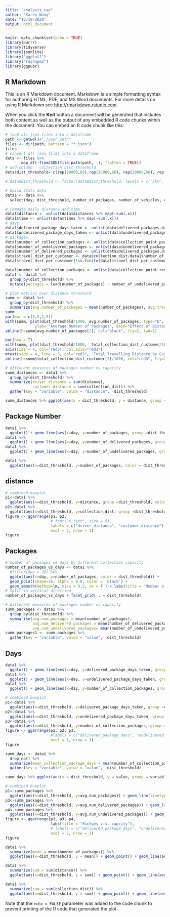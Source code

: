 ```yaml
---
title: "analysis_cap"
author: "Karen Wang"
date: "16/10/2020"
output: html_document
---
```


```r
knitr::opts_chunk$set(echo = TRUE)
library(purrr)
library(tidyverse)
library(jsonlite)
library("ggplot2")
library("reshape2")
library(ggpubr)
```

## R Markdown

This is an R Markdown document. Markdown is a simple formatting syntax for authoring HTML, PDF, and MS Word documents. For more details on using R Markdown see <http://rmarkdown.rstudio.com>.

When you click the **Knit** button a document will be generated that includes both content as well as the output of any embedded R code chunks within the document. You can embed an R code chunk like this:

```r
# load all json files into a dataframe
path <- getwd()#"./your_path"
files <- dir(path, pattern = "*.json")
files
# convert all json files into a dataframe
data <- files %>%
       map_df(~fromJSON(file.path(path, .), flatten = TRUE))
# add column - collection dist_threshold 
data$dist_threshold= c(rep(10000,60),rep(15000,60), rep(20000,60), rep(5000,60))

# data$dist_threshold <- factor(data$dist_threshold, levels = c('5km', '10km', '15km', '20km'))
```
```r
# build stats data
data1 <- data %>%
  select(day, dist_threshold, number_of_packages, number_of_vehicles, collection_dist)

# compute daily distance and time
data1$distance <- unlist(data$distances %>% map(~sum(.x)))
data1$time <- unlist(data$times %>% map(~sum(.x)))
# days
data1$delivered_package_days_taken <- unlist(data$delivered_packages.days_taken %>% map(~sum(.x)))
data1$undelivered_package_days_taken <- unlist(data$undelivered_packages.days_taken %>% map(~sum(.x)))
# packages
data1$number_of_collection_packages <- unlist(data$collection_point_packages %>% map(~sum(.x))) 
data1$number_of_undelivered_packages <- unlist(data$undelivered_packages.days_taken %>% map(~length(.x))) # calculate the number of 
data1$number_of_delivered_packages <- unlist(data$delivered_packages.days_taken %>% map(~length(.x))) # calculate the number of delivered packages every day
data1$travel_dist_per_customer <- data$collection_dist/data1$number_of_collection_packages
data1$travel_dist_per_customer[!is.finite(data1$travel_dist_per_customer)]<-0

data1$number_of_collection_packages <- unlist(data$collection_point_removed_packages %>% map(~sum(.x)))
data1 <- data1 %>%
  group_by(dist_threshold) %>%
  mutate(packages = lead(number_of_packages) - number_of_undelivered_packages) # compute packages
```
```r
# plot metrics over distance threshold
summ <- data1 %>%
  group_by(dist_threshold) %>%
  summarize(avg.number_of_packages = mean(number_of_packages), avg.travel_dist_per_customer = mean(travel_dist_per_customer), total_collection_dist_customer = sum(collection_dist)) 
summ
par(mar = c(5,5,2,5))
with(summ, plot(dist_threshold/1000, avg.number_of_packages, type="b",  ylim = c(0,200), xlab= "Distance Threshold (km)",
             ylab= "Average Number of Packages", main="Effect of Distance Threshold"))
abline(h=summ$avg.number_of_packages[2], col="black", lty=2, lwd=1)

par(new = T)
with(summ, plot(dist_threshold/1000,  total_collection_dist_customer/1000,  , ylim = c(000,4000), type="b", pch=15, col="red3", axes=F, xlab=NA, ylab=NA, cex=1.2))
axis(side = 4, col="red3", col.axis="red3")
mtext(side = 4, line = 3, col="red3", 'Total Travelling Distance by Customer (km)')
abline(h=summ$total_collection_dist_customer[2]/1000, col="red3", lty=2, lwd=1)
```

```r
# different measures of packages number vs capacity
summ_distances <- data1 %>%
  group_by(dist_threshold) %>%
  summarize(driver_distance = sum(distance), 
            customer_distance = sum(collection_dist)) %>%
  gather(key = "variable", value = "distance", -dist_threshold)
```
```r
summ_distances %>% ggplot(aes(x = dist_threshold, y = distance, group = variable)) + geom_line(aes(color = variable)) + geom_point(aes(color = variable)) #+ scale_color_manual(values = c("darkred", "steelblue")) + ggtitle("distance vs. dist_threshold")
```

## Package Number
```r
data1 %>% 
  ggplot() + geom_line(aes(x=day, y=number_of_packages, group =dist_threshold, color = as.factor(dist_threshold/1000))) + ggtitle("Number of Packages over Time") + labs(y= "Number of Packages", x = "Day n", color = "Distance Threshold (km)")
data1 %>% 
  ggplot() + geom_line(aes(x=day, y=number_of_delivered_packages, group =dist_threshold, color = dist_threshold)) + ggtitle("number_of_delivered_packages over time")
data1 %>% 
  ggplot() + geom_line(aes(x=day, y=number_of_undelivered_packages, group =dist_threshold, color = dist_threshold)) + ggtitle("number_of_undelivered_packages over time")

data1 %>% 
  ggplot(aes(x=dist_threshold, y=number_of_packages, color = dist_threshold)) + geom_boxplot() + ggtitle("Number of Packages vs Distance Threshold")
```
## distance
```r
# combined boxplot
p1<-data1 %>% 
  ggplot(aes(x=dist_threshold, y=distance, group =dist_threshold, color = dist_threshold)) + geom_boxplot()#+ stat_summary(fun.y=mean, geom="point", shape=23, size=4) #+ ggtitle("driver_distance vs collection dist_threshold")
p2<-data1 %>% 
  ggplot(aes(x=dist_threshold, y=collection_dist, group =dist_threshold, color = dist_threshold)) + geom_boxplot() #+ ggtitle("customer_distance vs collection dist_threshold")
figure <- ggarrange(p1, p2,
                    # font("x.text", size = 5),
                    labels = c("driver_distance", "customer_distance"),
                    ncol = 2, nrow = 1)
figure
```

## Packages
```r
# number of packages vs days by different collection capacity
number_of_packages_vs_days <- data1 %>% 
  #filter(day > 20) %>%
  ggplot(aes(x=day, y=number_of_packages, color = dist_threshold)) + 
  geom_point(shape=16, alpha = 0.8, color = 'black') +
  geom_smooth(method=lm, size = 0.5, se = F ) + labs(title = "Number of Packages v.s. Days by Collection Capacity")
# Split in vertical direction
number_of_packages_vs_days + facet_grid( . ~ dist_threshold) 

```



```r
# different measures of packages number vs capacity
summ_packages <- data1 %>%
  group_by(dist_threshold) %>%
  summarise(avg.num_packages = mean(number_of_packages), 
            avg.num_delivered_packages = mean(number_of_delivered_packages), 
            avg.num_undelivered_packages= mean(number_of_undelivered_packages))
summ_packages1 <- summ_packages %>% 
  gather(key = "variable", value = "value", -dist_threshold)

```

## Days
```r
data1 %>% 
  ggplot() + geom_line(aes(x=day, y=delivered_package_days_taken, group =dist_threshold, color = dist_threshold)) + ggtitle("delivered_package_days over time")
data1 %>% 
  ggplot() + geom_line(aes(x=day, y=undelivered_package_days_taken, group =dist_threshold, color = dist_threshold)) + ggtitle("delivered_package_days over time")
data1 %>% 
  ggplot() + geom_line(aes(x=day, y=number_of_collection_packages, group =dist_threshold, color = dist_threshold)) + ggtitle("collection_package_days over time")
```
```r
# combined boxplot
p1<-data1 %>% 
  ggplot(aes(x=dist_threshold, y=delivered_package_days_taken, group =dist_threshold, color = dist_threshold)) + geom_boxplot() + ggtitle("delivered_package_days vs collection dist_threshold")
p2<-data1 %>% 
  ggplot(aes(x=dist_threshold, y=undelivered_package_days_taken, group =dist_threshold, color = dist_threshold)) + geom_boxplot() + ggtitle("undelivered_package_days vs collection dist_threshold")
p3<-data1 %>% 
  ggplot(aes(x=dist_threshold, y=number_of_collection_packages, group =dist_threshold, color = dist_threshold)) + geom_boxplot() + ggtitle("collection_package_days vs collection dist_threshold")
figure <- ggarrange(p1, p2, p3,
                    #labels = c("delivered_package_days", "undelivered_package_days", "collection_package_days"),
                    ncol = 1, nrow = 3)
figure

summ_days <- data1 %>% 
  drop_na() %>% 
  summarize(mean_collection_package_days = mean(number_of_collection_packages), mean_delivered_package_days = mean(delivered_package_days_taken), mean_undelivered_package_days = mean(undelivered_package_days_taken)) %>% #mean_number_of_packages = mean(number_of_packages), 
  gather(key = "variable", value = "value", -dist_threshold) 

summ_days %>% ggplot(aes(x = dist_threshold, y = value, group = variable)) + geom_line(aes(color = variable), linetype='dotted') + geom_point(aes(color = variable)) #+ scale_color_manual(values = c("darkred", "steelblue")) 
```

```r
# combined boxplot
p1<-summ_packages %>% 
  ggplot(aes(x=dist_threshold, y=avg.num_packages)) + geom_line(linetype='dotted') + geom_point()
p3<-summ_packages %>% 
  ggplot(aes(x=dist_threshold, y=avg.num_delivered_packages)) + geom_line(linetype='dotted') + geom_point()
p4<-summ_packages %>% 
  ggplot(aes(x=dist_threshold, y=avg.num_undelivered_packages)) + geom_line(linetype='dotted') + geom_point()
figure <- ggarrange(p1, p3, p4,
                    labs(title = "Packges v.s. capcity"),
                    # labels = c("delivered_package_days", "undelivered_package_days", "collection_package_days"),
                    ncol = 2, nrow = 2)
figure
```
```r
data1 %>% 
  summarize(mean = mean(number_of_packages)) %>% 
  ggplot(aes(x=dist_threshold, y = mean)) + geom_point() + geom_line(aes(group=1),linetype='dotted') + ggtitle("number_of_packages vs. dist_threshold")

data1 %>% 
  summarize(sum = sum(distance)) %>% 
  ggplot(aes(x=dist_threshold, y = sum)) + geom_point() + geom_line(aes(group=1),linetype='dotted') + ggtitle("driver_distance vs. dist_threshold")

data1 %>% 
  summarize(sum = sum(collection_dist)) %>% 
  ggplot(aes(x=dist_threshold, y = sum)) + geom_point() + geom_line(aes(group=1),linetype='dotted') + ggtitle("customer_distance vs. dist_threshold")
```

Note that the `echo = FALSE` parameter was added to the code chunk to prevent printing of the R code that generated the plot.
